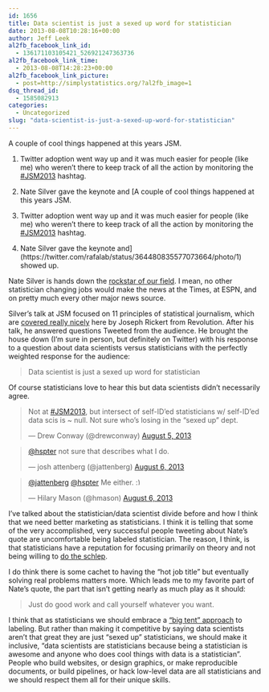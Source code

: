 ```yaml
---
id: 1656
title: Data scientist is just a sexed up word for statistician
date: 2013-08-08T10:28:16+00:00
author: Jeff Leek
al2fb_facebook_link_id:
  - 136171103105421_526921247363736
al2fb_facebook_link_time:
  - 2013-08-08T14:28:23+00:00
al2fb_facebook_link_picture:
  - post=http://simplystatistics.org/?al2fb_image=1
dsq_thread_id:
  - 1585082913
categories:
  - Uncategorized
slug: "data-scientist-is-just-a-sexed-up-word-for-statistician"
---
```

A couple of cool things happened at this years JSM.

  1. Twitter adoption went way up and it was much easier for people (like me) who weren't there to keep track of all the action by monitoring the [#JSM2013](https://twitter.com/search?q=%23jsm2013&src=typd) hashtag.
  2. Nate Silver gave the keynote and [A couple of cool things happened at this years JSM.

  1. Twitter adoption went way up and it was much easier for people (like me) who weren't there to keep track of all the action by monitoring the [#JSM2013](https://twitter.com/search?q=%23jsm2013&src=typd) hashtag.
  2. Nate Silver gave the keynote and](https://twitter.com/rafalab/status/364480835577073664/photo/1) showed up.

Nate Silver is hands down the [rockstar of our field](http://simplystatistics.org/2013/07/26/statistics-takes-center-stage-in-the-independent/). I mean, no other statistician changing jobs would make the news at the Times, at ESPN, and on pretty much every other major news source.

Silver's talk at JSM focused on 11 principles of statistical journalism, which are [covered really nicely](http://blog.revolutionanalytics.com/2013/08/nate-silver-jsm.html) here by Joseph Rickert from Revolution. After his talk, he answered questions Tweeted from the audience. He brought the house down (I'm sure in person, but definitely on Twitter) with his response to a question about data scientists versus statisticians with the perfectly weighted response for the audience:

> Data scientist is just a sexed up word for statistician

Of course statisticians love to hear this but data scientists didn't necessarily agree.

<blockquote class="twitter-tweet" width="550">
  <p>
    Not at <a href="https://twitter.com/hashtag/JSM2013?src=hash">#JSM2013</a>, but intersect of self-ID’ed statisticians w/ self-ID’ed data scis is ~ null. Not sure who’s losing in the “sexed up” dept.
  </p>
  
  <p>
    &mdash; Drew Conway (@drewconway) <a href="https://twitter.com/drewconway/status/364493993117507584">August 5, 2013</a>
  </p>
</blockquote>



<blockquote class="twitter-tweet" width="550">
  <p>
    <a href="https://twitter.com/hspter">@hspter</a> not sure that describes what I do.
  </p>
  
  <p>
    &mdash; josh attenberg (@jattenberg) <a href="https://twitter.com/jattenberg/status/364550740506710016">August 6, 2013</a>
  </p>
</blockquote>



<blockquote class="twitter-tweet" width="550">
  <p>
    <a href="https://twitter.com/jattenberg">@jattenberg</a> <a href="https://twitter.com/hspter">@hspter</a> Me either. <img src="http://simplystatistics.org/wp-includes/images/smilies/simple-smile.png" alt=":)" class="wp-smiley" style="height: 1em; max-height: 1em;" />
  </p>
  
  <p>
    &mdash; Hilary Mason (@hmason) <a href="https://twitter.com/hmason/status/364551047445884928">August 6, 2013</a>
  </p>
</blockquote>



I've talked about the statistician/data scientist divide before and how I think that we need better marketing as statisticians. I think it is telling that some of the very accomplished, very successful people tweeting about Nate's quote are uncomfortable being labeled statistician. The reason, I think, is that statisticians have a reputation for focusing primarily on theory and not being willing to [do the schlep](http://simplystatistics.org/2012/05/28/schlep-blindness-in-statistics/).

I do think there is some cachet to having the "hot job title" but eventually solving real problems matters more. Which leads me to my favorite part of Nate's quote, the part that isn't getting nearly as much play as it should:

> Just do good work and call yourself whatever you want.

I think that as statisticians we should embrace a ["big tent" approach](http://simplystatistics.org/2012/08/14/statistics-statisticians-need-better-marketing/) to labeling. But rather than making it competitive by saying data scientists aren't that great they are just "sexed up" statisticians, we should make it inclusive, "data scientists are statisticians because being a statistician is awesome and anyone who does cool things with data is a statistician". People who build websites, or design graphics, or make reproducible documents, or build pipelines, or hack low-level data are all statisticians and we should respect them all for their unique skills.
